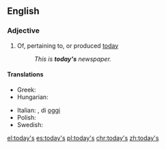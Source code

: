 {{also|todays|to-days}}
==English==

===Adjective===
{{en-adj|-|head=[[today]][['s]]}}

# Of, pertaining to, or produced [[today]]
#: ''This is '''today's''' newspaper.''

====Translations====
{{trans-top}}
* Greek: {{t+|el|σημερινός}}
* Hungarian: {{t+|hu|mai}}
{{trans-mid}}
* Italian: {{t+|it|odierno}}, di [[oggi]]
* Polish: {{t+|pl|dzisiejszy}}
* Swedish: {{t+|sv|dag|alt=dagens}}
{{trans-bottom}}

[[el:today's]]
[[es:today's]]
[[pl:today's]]
[[chr:today's]]
[[zh:today's]]